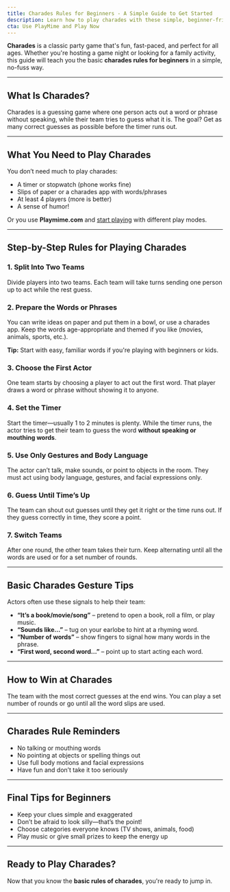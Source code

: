 ```yaml
---
title: Charades Rules for Beginners - A Simple Guide to Get Started
description: Learn how to play charades with these simple, beginner-friendly rules! Perfect for family game nights, parties, or anytime you need a fun activity that gets everyone laughing and moving.
cta: Use PlayMime and Play Now
---
```


**Charades** is a classic party game that's fun, fast-paced, and perfect for all ages. Whether you're hosting a game night or looking for a family activity, this guide will teach you the basic **charades rules for beginners** in a simple, no-fuss way.

---

## What Is Charades?

Charades is a guessing game where one person acts out a word or phrase without speaking, while their team tries to guess what it is. The goal? Get as many correct guesses as possible before the timer runs out.

---

## What You Need to Play Charades

You don’t need much to play charades:

- A timer or stopwatch (phone works fine)
- Slips of paper or a charades app with words/phrases
- At least 4 players (more is better)
- A sense of humor!

Or you use **Playmime.com** and [start playing](/en/play) with different play modes. 

---

## Step-by-Step Rules for Playing Charades

### 1. **Split Into Two Teams**
Divide players into two teams. Each team will take turns sending one person up to act while the rest guess.

### 2. **Prepare the Words or Phrases**
You can write ideas on paper and put them in a bowl, or use a charades app. Keep the words age-appropriate and themed if you like (movies, animals, sports, etc.).

**Tip:** Start with easy, familiar words if you're playing with beginners or kids.

### 3. **Choose the First Actor**
One team starts by choosing a player to act out the first word. That player draws a word or phrase without showing it to anyone.

### 4. **Set the Timer**
Start the timer—usually 1 to 2 minutes is plenty. While the timer runs, the actor tries to get their team to guess the word **without speaking or mouthing words**.

### 5. **Use Only Gestures and Body Language**
The actor can’t talk, make sounds, or point to objects in the room. They must act using body language, gestures, and facial expressions only.

### 6. **Guess Until Time’s Up**
The team can shout out guesses until they get it right or the time runs out. If they guess correctly in time, they score a point.

### 7. **Switch Teams**
After one round, the other team takes their turn. Keep alternating until all the words are used or for a set number of rounds.

---

## Basic Charades Gesture Tips

Actors often use these signals to help their team:

- **“It’s a book/movie/song”** – pretend to open a book, roll a film, or play music.
- **“Sounds like…”** – tug on your earlobe to hint at a rhyming word.
- **“Number of words”** – show fingers to signal how many words in the phrase.
- **“First word, second word…”** – point up to start acting each word.

---

## How to Win at Charades

The team with the most correct guesses at the end wins. You can play a set number of rounds or go until all the word slips are used.

---

## Charades Rule Reminders

- No talking or mouthing words  
- No pointing at objects or spelling things out  
- Use full body motions and facial expressions  
- Have fun and don’t take it too seriously

---

## Final Tips for Beginners

- Keep your clues simple and exaggerated  
- Don’t be afraid to look silly—that’s the point!  
- Choose categories everyone knows (TV shows, animals, food)  
- Play music or give small prizes to keep the energy up

---

## Ready to Play Charades?

Now that you know the **basic rules of charades**, you're ready to jump in. 
